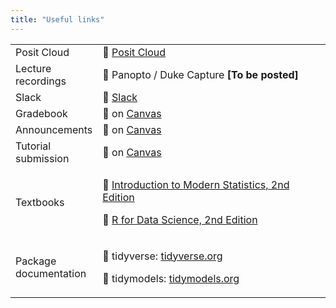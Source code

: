 ```yaml
---
title: "Useful links"
---
```


+-----------------------+------------------------------------------------------------------------------------------+
| Posit Cloud           | 🔗 [Posit Cloud](https://posit.cloud/spaces/406325/)                                     |
+-----------------------+------------------------------------------------------------------------------------------+
| Lecture recordings    | 🔗 Panopto / Duke Capture **\[To be posted\]**                                           |
+-----------------------+------------------------------------------------------------------------------------------+
| Slack                 | 🔗 [Slack](https://sta113-f23.slack.com)                                                 |
+-----------------------+------------------------------------------------------------------------------------------+
| Gradebook             | 🔗 on [Canvas](https://canvas.duke.edu/courses/6227/gradebook)                           |
+-----------------------+------------------------------------------------------------------------------------------+
| Announcements         | 🔗 on [Canvas](https://canvas.duke.edu/courses/6227/announcements)                       |
+-----------------------+------------------------------------------------------------------------------------------+
| Tutorial submission   | 🔗 on [Canvas](https://canvas.duke.edu/courses/4625/quizzes)                             |
+-----------------------+------------------------------------------------------------------------------------------+
| Textbooks             | 🔗 [Introduction to Modern Statistics, 2nd Edition](https://openintro-ims2.netlify.app/) |
|                       |                                                                                          |
|                       | 🔗 [R for Data Science, 2nd Edition](https://r4ds.hadley.nz/)                            |
+-----------------------+------------------------------------------------------------------------------------------+
| Package documentation | 🔗 tidyverse: [tidyverse.org](https://www.tidyverse.org/)                                |
|                       |                                                                                          |
|                       | 🔗 tidymodels: [tidymodels.org](https://www.tidymodels.org/)                             |
+-----------------------+------------------------------------------------------------------------------------------+
